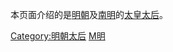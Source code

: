 本页面介绍的是[[明朝|明朝]]及[[南明|南明]]的[[太皇太后|太皇太后]]。

[[Category:明朝太后|Category:明朝太后]]
[[Category:中國各朝代太皇太后|M明]]